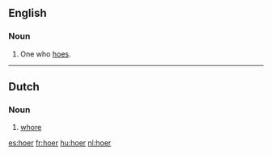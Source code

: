 ==English==

===Noun===
{{en-noun}}

# One who [[hoe]]s.

----

==Dutch==

===Noun===
{{nl-noun|g=f|dim=hoertje}}

# {{informal}} [[whore]]

[[es:hoer]]
[[fr:hoer]]
[[hu:hoer]]
[[nl:hoer]]
